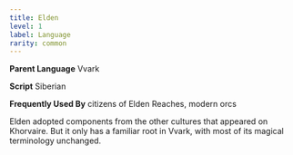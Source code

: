 ```yaml
---
title: Elden
level: 1
label: Language
rarity: common
---
```


**Parent Language** Vvark

**Script** Siberian

**Frequently Used By** citizens of Elden Reaches, modern orcs

Elden adopted components from the other cultures that appeared on Khorvaire. But it only has a familiar root in Vvark, with most of its magical terminology unchanged.
